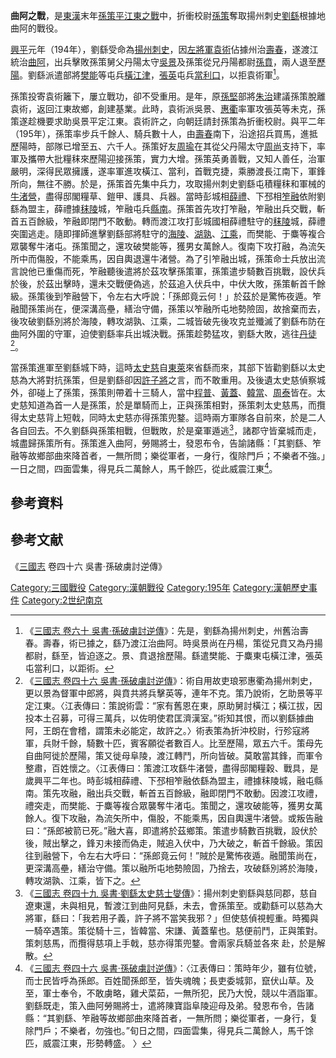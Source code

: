 {{Infobox Military Conflict
|conflict=曲阿之戰
|partof=[[孫策平江東之戰|孫策平江東之戰]]
|date=[[興平|興平]]二年（195年）
|place=[[曲阿|曲阿]]
|result=[[孫策|孫策]]佔領曲阿
|combatant1=[[孫策|孫策]]
|combatant2=[[劉繇|劉繇]]
|commander1=[[孫策|孫策]]
|commander2=[[劉繇|劉繇]]<BR>[[薛礼_(汉朝)|薛禮]]<BR>[[笮融|笮融]]<BR>[[太史慈|太史慈]]
|strength1=五六千人
|strength2=不詳
|casualties1=不詳
|casualties2=獲男女萬餘人、斬首一千五百人以上}}
'''曲阿之戰'''，是[[東漢|東漢]]末年[[孫策平江東之戰|孫策平江東之戰]]中，折衝校尉[[孫策|孫策]]奪取揚州刺史[[劉繇|劉繇]]根據地曲阿的戰役。

[[興平|興平]]元年（194年），劉繇受命為[[揚州_(古代)|揚州]][[刺史|刺史]]，因[[左將軍|左將軍]][[袁術|袁術]]佔據州治[[壽春|壽春]]，遂渡江統治[[曲阿|曲阿]]，出兵擊敗孫策舅父丹陽太守[[吳景|吳景]]及孫策從兄丹陽都尉[[孫賁|孫賁]]，兩人退至[[歷陽|歷陽]]。劉繇派遣部將[[樊能|樊能]]等屯兵[[橫江_(新安江)|橫江津]]，[[张英_(东汉)|張英]]屯兵[[當利口|當利口]]，以拒袁術軍<ref>《[[S:三國志/卷46|三國志 卷六十 吳書·孫破虜討逆傳]]》：先是，劉繇為揚州刺史，州舊治壽春。壽春，術已據之，繇乃渡江治曲阿。時吳景尚在丹楊，策從兄賁又為丹揚都尉，繇至，皆迫逐之。景、賁退捨歷陽。繇遣樊能、于麋東屯橫江津，張英屯當利口，以距術。</ref>。

孫策投寄袁術籬下，屢立戰功，卻不受重用。是年，原[[孫堅|孫堅]]部將[[朱治|朱治]]建議孫策脫離袁術，返回江東故鄉，創建基業。此時，袁術派吳景、[[惠衢|惠衢]]率軍攻張英等未克，孫策遂趁機要求助吳景平定江東。袁術許之，向朝廷請封孫策為折衝校尉。與平二年（195年），孫策率步兵千餘人、騎兵數十人，由[[壽春|壽春]]南下，沿途招兵買馬，進抵歷陽時，部隊已增至五、六千人。孫策好友[[周瑜|周瑜]]在其從父丹陽太守[[周尚|周尚]]支持下，率軍及攜帶大批糧秣來歷陽迎接孫策，實力大增。孫策英勇善戰，又知人善任，治軍嚴明，深得民眾擁護，遂率軍進攻橫江、當利，首戰克捷，乘勝渡長江南下，軍鋒所向，無往不勝。於是，孫策首先集中兵力，攻取揚州刺史劉繇屯積糧秣和軍械的[[牛渚營|牛渚營]]，盡得邸閣糧草、鎧甲、護具、兵器。當時彭城相[[薛礼_(汉朝)|薛禮]]、下邳相[[笮融|笮融]]依附劉繇為盟主，薛禮據[[秣陵|秣陵]]城，笮融屯兵[[縣南|縣南]]。孫策首先攻打笮融，笮融出兵交戰，斬首五百餘級，笮融即閉門不敢動。轉而渡江攻打彭城國相薛禮駐守的[[秣陵|秣陵]]城，薛禮突圍逃走。隨即揮師進擊劉繇部將駐守的[[海陵|海陵]]、[[胡孰縣|湖孰]]、[[江乘|江乘]]，而樊能、于麋等複合眾襲奪牛渚屯。孫策聞之，還攻破樊能等，獲男女萬餘人。復南下攻打融，為流矢所中而傷股，不能乘馬，因自輿退還牛渚營。為了引笮融出城，孫策命士兵放出流言說他已重傷而死，笮融聽後遣將於茲攻擊孫策軍，孫策遣步騎數百挑戰，設伏兵於後，於茲出擊時，還未交戰便偽逃，於茲追入伏兵中，中伏大敗，孫策斬首千餘級。孫策後到笮融營下，令左右大呼說：「孫郎竟云何！」於茲於是驚怖夜遁。笮融聞孫策尚在，便深溝高壘，繕治守備，孫策以笮融所屯地勢險固，故捨棄而去，後攻破劉繇別將於海陵，轉攻湖孰、江乘，二城皆破先後攻克並殲滅了劉繇布防在曲阿外圍的守軍，迫使劉繇率兵出城決戰。孫策趁勢猛攻，劉繇大敗，逃往[[丹徒|丹徒]]<ref>《[[S:三國志/卷46|三國志 卷四十六 吳書·孫破虜討逆傳]]》：術自用故吏琅邪惠衢為揚州刺史，更以景為督軍中郎將，與賁共將兵擊英等，連年不克。策乃說術，乞助景等平定江東。〈江表傳曰：策說術雲：“家有舊恩在東，原助舅討橫江；橫江拔，因投本土召募，可得三萬兵，以佐明使君匡濟漢室。”術知其恨，而以劉繇據曲阿，王朗在會稽，謂策未必能定，故許之。〉術表策為折沖校尉，行殄寇將軍，兵財千餘，騎數十匹，賓客願從者數百人。比至歷陽，眾五六千。策母先自曲阿徙於歷陽，策又徙母阜陵，渡江轉鬥，所向皆破。莫敢當其鋒，而軍令整肅，百姓懷之。〈江表傳曰：策渡江攻繇牛渚營，盡得邸閣糧穀、戰具，是歲興平二年也。時彭城相薛禮、下邳相笮融依繇為盟主，禮據秣陵城，融屯縣南。策先攻融，融出兵交戰，斬首五百餘級，融即閉門不敢動。因渡江攻禮，禮突走，而樊能、于麋等複合眾襲奪牛渚屯。策聞之，還攻破能等，獲男女萬餘人。復下攻融，為流矢所中，傷股，不能乘馬，因自輿還牛渚營。或叛告融曰：“孫郎被箭已死。”融大喜，即遣將於茲鄉策。策遣步騎數百挑戰，設伏於後，賊出擊之，鋒刃未接而偽走，賊追入伏中，乃大破之，斬首千餘級。策因往到融營下，令左右大呼曰：“孫郎竟云何！”賊於是驚怖夜遁。融聞策尚在，更深溝高壘，繕治守備。策以融所屯地勢險固，乃捨去，攻破繇別將於海陵，轉攻湖孰、江乘，皆下之。</ref>。

當孫策進軍至劉繇城下時，這時[[太史慈|太史慈]]自[[東萊|東萊]]來省繇而來，其部下皆勸劉繇以太史慈為大將對抗孫策，但是劉繇卻因[[許子將|許子將]]之言，而不敢重用。及後遺太史慈偵察城外，卻碰上了孫策，孫策則帶着十三騎人，當中[[程普|程普]]、[[黃蓋|黃蓋]]、[[韓當|韓當]]、[[周泰|周泰]]皆在。太史慈知道為首一人是孫策，於是單騎而上，正與孫策相對，孫策刺太史慈馬，而攬得太史慈背上短戟，同時太史慈亦得孫策兜鍪。這時兩方軍隊各自前來，於是二人各自回去。不久劉繇與孫策相戰，但戰敗，於是棄軍遁逃<ref>《[[S:三國志/卷49|三國志 卷四十九 吳書·劉繇太史慈士燮傳]]》：揚州刺史劉繇與慈同郡，慈自遼東還，未與相見，暫渡江到曲阿見繇，未去，會孫策至。或勸繇可以慈為大將軍，繇曰：「我若用子義，許子將不當笑我邪？」但使慈偵視輕重。時獨與一騎卒遇策。策從騎十三，皆韓當、宋謙、黃蓋輩也。慈便前鬥，正與策對。策刺慈馬，而攬得慈項上手戟，慈亦得策兜鍪。會兩家兵騎並各來 赴，於是解散。</ref>，諸郡守皆棄城而走，城盡歸孫策所有。孫策進入曲阿，勞賜將士，發恩布令，告諭諸縣：「其劉繇、笮融等故鄉部曲來降首者，一無所問；樂從軍者，一身行，復除門戶；不樂者不強。」一日之間，四面雲集，得見兵二萬餘人，馬千餘匹，從此威震江東<ref>《[[S:三國志/卷46|三國志 卷四十六 吳書·孫破虜討逆傳]]》：〈江表傳曰：策時年少，雖有位號，而士民皆呼為孫郎。百姓聞孫郎至，皆失魂魄；長吏委城郭，竄伏山草。及至，軍士奉令，不敢虜略，雞犬菜茹，一無所犯，民乃大悅，競以牛酒詣軍。劉繇既走，策入曲阿勞賜將士，遣將陳寶詣阜陵迎母及弟。發恩布令，告諸縣：“其劉繇、笮融等故鄉部曲來降首者，一無所問；樂從軍者，一身行，复除門戶；不樂者，勿強也。”旬日之間，四面雲集，得見兵二萬餘人，馬千馀匹，威震江東，形勢轉盛。 〉</ref>。

== 參考資料 ==
{{REFLIST|2}}

== 參考文献 ==
《[[三國志|三國志]] 卷四十六 吳書·孫破虜討逆傳》


[[Category:三國戰役|Category:三國戰役]]
[[Category:漢朝戰役|Category:漢朝戰役]]
[[Category:195年|Category:195年]]
[[Category:漢朝歷史事件|Category:漢朝歷史事件]]
[[Category:2世纪南京|Category:2世纪南京]]